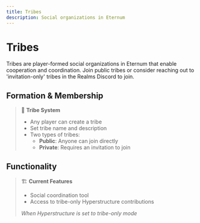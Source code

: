 ```yaml
---
title: Tribes
description: Social organizations in Eternum
---
```


# Tribes

Tribes are player-formed social organizations in Eternum that enable cooperation and coordination. Join public tribes or
consider reaching out to 'invitation-only' tribes in the Realms Discord to join.

## Formation & Membership

> 👥 **Tribe System**
>
> - Any player can create a tribe
> - Set tribe name and description
> - Two types of tribes:
>   - **Public**: Anyone can join directly
>   - **Private**: Requires an invitation to join

## Functionality

> 🏗️ **Current Features**
>
> - Social coordination tool
> - Access to tribe-only Hyperstructure contributions
>
> _When Hyperstructure is set to tribe-only mode_
